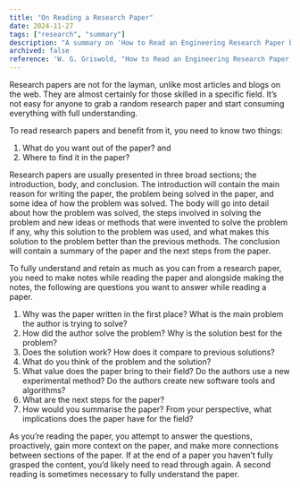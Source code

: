 ```yaml
---
title: "On Reading a Research Paper"
date: 2024-11-27
tags: ["research", "summary"]
description: "A summary on 'How to Read an Engineering Research Paper by William G. Griswold.'"
archived: false
reference: 'W. G. Griswold, "How to Read an Engineering Research Paper," accessed Nov. 19, 2024. [Online]. Available: [https://cseweb.ucsd.edu/~wgg/CSE210/howtoread.html](https://cseweb.ucsd.edu/~wgg/CSE210/howtoread.html)'
---
```


Research papers are not for the layman, unlike most articles and blogs on the web. They are almost certainly for those skilled in a specific field. It’s not easy for anyone to grab a random research paper and start consuming everything with full understanding.

To read research papers and benefit from it, you need to know two things:

1. What do you want out of the paper? and
2. Where to find it in the paper?

Research papers are usually presented in three broad sections; the introduction, body, and conclusion. The introduction will contain the main reason for writing the paper, the problem being solved in the paper, and some idea of how the problem was solved. The body will go into detail about how the problem was solved, the steps involved in solving the problem and new ideas or methods that were invented to solve the problem if any, why this solution to the problem was used, and what makes this solution to the problem better than the previous methods. The conclusion will contain a summary of the paper and the next steps from the paper.

To fully understand and retain as much as you can from a research paper, you need to make notes while reading the paper and alongside making the notes, the following are questions you want to answer while reading a paper.

1. Why was the paper written in the first place? What is the main problem the author is trying to solve?
2. How did the author solve the problem? Why is the solution best for the problem?
3. Does the solution work? How does it compare to previous solutions?
4. What do you think of the problem and the solution?
5. What value does the paper bring to their field? Do the authors use a new experimental method? Do the authors create new software tools and algorithms?
6. What are the next steps for the paper?
7. How would you summarise the paper? From your perspective, what implications does the paper have for the field?

As you’re reading the paper, you attempt to answer the questions, proactively, gain more context on the paper, and make more connections between sections of the paper. If at the end of a paper you haven’t fully grasped the content, you’d likely need to read through again. A second reading is sometimes necessary to fully understand the paper.
